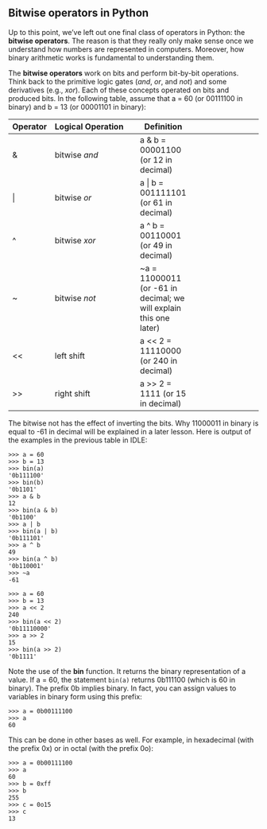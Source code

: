 

## Bitwise operators in Python

Up to this point, we've left out one final class of operators in Python: the **bitwise operators**. The reason
is that they really only make sense once we understand how numbers are represented in computers. 
Moreover, how binary arithmetic works is fundamental to understanding them.

The **bitwise operators** work on bits and perform bit-by-bit operations. Think back to the primitive logic
gates (*and*, *or*, and *not*) and some derivatives (e.g., *xor*). Each of these concepts operated on bits and 
produced bits. In the following table, assume that a = 60 (or 00111100 in binary) and b = 13 (or 
00001101 in binary):

| Operator | Logical Operation | Definition |
|--|:--------|----|----|----|
| & | bitwise *and* | a & b = 00001100 (or 12 in decimal) |
| \| | bitwise *or* | a \| b = 001111101 (or 61 in decimal) |
| ^ | bitwise *xor* | a ^ b = 00110001 (or 49 in decimal) |
| ~ | bitwise *not* | ~a = 11000011 (or -61 in decimal; we will explain this one later) |
| << | left shift | a << 2 = 11110000 (or 240 in decimal) |
| \>\> | right shift | a \>\> 2 = 1111 (or 15 in decimal) |

The bitwise not has the effect of inverting the bits. Why 11000011 in binary is equal to -61 in decimal 
will be explained in a later lesson. Here is output of the examples in the previous table in IDLE:

```
>>> a = 60
>>> b = 13
>>> bin(a)
'0b111100'
>>> bin(b)
'0b1101'
>>> a & b
12
>>> bin(a & b)
'0b1100'
>>> a | b
>>> bin(a | b)
'0b111101'
>>> a ^ b
49
>>> bin(a ^ b)
'0b110001'
>>> ~a
-61

>>> a = 60
>>> b = 13
>>> a << 2
240
>>> bin(a << 2)
'0b11110000'
>>> a >> 2
15
>>> bin(a >> 2)
'0b1111'
```

Note the use of the **bin** function. It returns the binary representation of a value. If a = 60, the statement 
`bin(a)` returns 0b111100 (which is 60 in binary). The prefix 0b implies binary. In fact, you can 
assign values to variables in binary form using this prefix:
```
>>> a = 0b00111100
>>> a
60
```

This can be done in other bases as well. For example, in hexadecimal (with the prefix 0x) or in octal 
(with the prefix 0o):
```
>>> a = 0b00111100
>>> a
60
>>> b = 0xff
>>> b
255
>>> c = 0o15
>>> c
13
```

